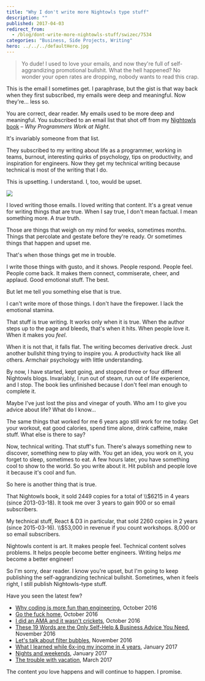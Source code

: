 ```yaml
---
title: "Why I don't write more Nightowls type stuff"
description: ""
published: 2017-04-03
redirect_from:
  - /blog/dont-write-more-nightowls-stuff/swizec/7534
categories: "Business, Side Projects, Writing"
hero: ../../../defaultHero.jpg
---
```


> Yo dude! I used to love your emails, and now they're full of self-aggrandizing promotional bullshit. What the hell happened? No wonder your open rates are dropping, nobody wants to read this crap.

This is the email I sometimes get. I paraphrase, but the gist is that way back when they first subscribed, my emails were deep and meaningful. Now they're… less so.

You are correct, dear reader. My emails used to be more deep and meaningful. You subscribed to an email list that shot off from my [Nightowls book](http://nightowlsbook.com/) – _Why Programmers Work at Night_.

It's invariably someone from that list.

They subscribed to my writing about life as a programmer, working in teams, burnout, interesting quirks of psychology, tips on productivity, and inspiration for engineers. Now they get my technical writing because technical is most of the writing that I do.

This is upsetting. I understand. I, too, would be upset.

![](http://swizec.com/blog/wp-content/uploads/2017/04/pexels-photo-348323-1024x576.jpeg)

I loved writing those emails. I loved writing that content. It's a great venue for writing things that are true. When I say true, I don't mean factual. I mean something more. A _true_ truth.

Those are things that weigh on my mind for weeks, sometimes months. Things that percolate and gestate before they're ready. Or sometimes things that happen and upset me.

That's when those things get me in trouble.

I write those things with gusto, and it shows. People respond. People feel. People come back. It makes them connect, commiserate, cheer, and applaud. Good emotional stuff. The best.

But let me tell you something else that is true.

I can't write more of those things. I don't have the firepower. I lack the emotional stamina.

That stuff is true writing. It works only when it is true. When the author steps up to the page and bleeds, that's when it hits. When people love it. When it makes you _feel_.

When it is not that, it falls flat. The writing becomes derivative dreck. Just another bullshit thing trying to inspire you. A productivity hack like all others. Armchair psychology with little understanding.

By now, I have started, kept going, and stopped three or four different Nightowls blogs. Invariably, I run out of steam, run out of life experience, and I stop. The book lies unfinished because I don't feel man enough to complete it.

Maybe I've just lost the piss and vinegar of youth. Who am I to give you advice about life? What do I know…

The same things that worked for me 6 years ago still work for me today. Get your workout, eat good calories, spend time alone, drink caffeine, make stuff. What else is there to say?

Now, technical writing. That stuff's fun. There's always something new to discover, something new to play with. You get an idea, you work on it, you forget to sleep, sometimes to eat. A few hours later, you have something cool to show to the world. So you write about it. Hit publish and people love it because it's cool and fun.

So here is another thing that is true.

That Nightowls book, it sold 2449 copies for a total of \\\\\$6215 in 4 years (since 2013-03-18). It took me over 3 years to gain 900 or so email subscribers.

My technical stuff, React & D3 in particular, that sold 2260 copies in 2 years (since 2015-03-16). \\\\\$53,000 in revenue if you count workshops. 8,000 or so email subscribers.

Nightowls content is art. It makes people feel. Technical content solves problems. It helps people become better engineers. Writing helps _me_ become a better engineer!

So I'm sorry, dear reader. I know you're upset, but I'm going to keep publishing the self-aggrandizing technical bullshit. Sometimes, when it feels right, I still publish Nightowls-type stuff.

Have you seen the latest few?

- [Why coding is more fun than engineering](https://swizec.com/blog/coding-more-fun-engineering/swizec/7120), October 2016
- [Go the fuck home](https://swizec.com/blog/go-fuck-home/swizec/7139), October 2016
- [I did an AMA and it wasn't crickets](https://swizec.com/blog/did-an-ama-wasnt-crickets/swizec/7153), October 2016
- [These 19 Words are the Only Self-Help & Business Advice You Need](https://swizec.com/blog/only-self-help-business-advice-you-need/swizec/7190), November 2016
- [Let's talk about filter bubbles](https://swizec.com/blog/filter-bubbles-echo-chambers/swizec/7205), November 2016
- [What I learned while 6x-ing my income in 4 years](https://swizec.com/blog/learned-6x-income-4-years/swizec/7340), January 2017
- [Nights and weekends](https://swizec.com/blog/nights-weekends/swizec/7394), January 2017
- [The trouble with vacation](https://swizec.com/blog/trouble-vacation/swizec/7463), March 2017

The content _you_ love happens and will continue to happen. I promise.
